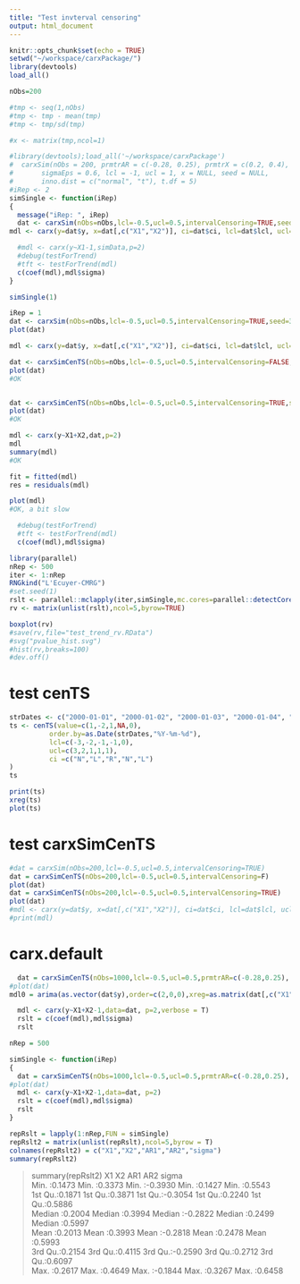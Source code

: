 ```yaml
---
title: "Test invterval censoring"
output: html_document
---
```


```r
knitr::opts_chunk$set(echo = TRUE)
setwd("~/workspace/carxPackage/")
library(devtools)
load_all()

nObs=200

#tmp <- seq(1,nObs)
#tmp <- tmp - mean(tmp)
#tmp <- tmp/sd(tmp)

#x <- matrix(tmp,ncol=1)

#library(devtools);load_all('~/workspace/carxPackage')
#  carxSim(nObs = 200, prmtrAR = c(-0.28, 0.25), prmtrX = c(0.2, 0.4),
#       sigmaEps = 0.6, lcl = -1, ucl = 1, x = NULL, seed = NULL,
#       inno.dist = c("normal", "t"), t.df = 5)
#iRep <- 2
simSingle <- function(iRep)
{
  message("iRep: ", iRep)
  dat <- carxSim(nObs=nObs,lcl=-0.5,ucl=0.5,intervalCensoring=TRUE,seed=37951*iRep)
mdl <- carx(y=dat$y, x=dat[,c("X1","X2")], ci=dat$ci, lcl=dat$lcl, ucl=dat$ucl, p=2)

  #mdl <- carx(y~X1-1,simData,p=2)
  #debug(testForTrend)
  #tft <- testForTrend(mdl)
  c(coef(mdl),mdl$sigma)
}

simSingle(1)
```

```r
iRep = 1
dat <- carxSim(nObs=nObs,lcl=-0.5,ucl=0.5,intervalCensoring=TRUE,seed=37951*iRep)
plot(dat)

mdl <- carx(y=dat$y, x=dat[,c("X1","X2")], ci=dat$ci, lcl=dat$lcl, ucl=dat$ucl, p=2)

dat <- carxSimCenTS(nObs=nObs,lcl=-0.5,ucl=0.5,intervalCensoring=FALSE,seed=37951*iRep)
plot(dat)
#OK


dat <- carxSimCenTS(nObs=nObs,lcl=-0.5,ucl=0.5,intervalCensoring=TRUE,seed=37951*iRep)
plot(dat)
#OK

mdl <- carx(y~X1+X2,dat,p=2)
mdl
summary(mdl)
#OK

fit = fitted(mdl)
res = residuals(mdl)

plot(mdl)
#OK, a bit slow

  #debug(testForTrend)
  #tft <- testForTrend(mdl)
  c(coef(mdl),mdl$sigma)
```


```r
library(parallel)
nRep <- 500
iter <- 1:nRep
RNGkind("L'Ecuyer-CMRG")
#set.seed(1)
rslt <- parallel::mclapply(iter,simSingle,mc.cores=parallel::detectCores(),mc.set.seed=TRUE)
rv <- matrix(unlist(rslt),ncol=5,byrow=TRUE)

boxplot(rv)
#save(rv,file="test_trend_rv.RData")
#svg("pvalue_hist.svg")
#hist(rv,breaks=100)
#dev.off()
```

#  test cenTS
```r
strDates <- c("2000-01-01", "2000-01-02", "2000-01-03", "2000-01-04", "2000-01-05")
ts <- cenTS(value=c(1,-2,1,NA,0),
          order.by=as.Date(strDates,"%Y-%m-%d"),
          lcl=c(-3,-2,-1,-1,0),
          ucl=c(3,2,1,1,1),
          ci =c("N","L","R","N","L")
)
ts

print(ts)
xreg(ts)
plot(ts)
```

# test carxSimCenTS
```r
#dat = carxSim(nObs=200,lcl=-0.5,ucl=0.5,intervalCensoring=TRUE)
dat = carxSimCenTS(nObs=200,lcl=-0.5,ucl=0.5,intervalCensoring=F)
plot(dat)
dat = carxSimCenTS(nObs=200,lcl=-0.5,ucl=0.5,intervalCensoring=TRUE)
plot(dat)
#mdl <- carx(y=dat$y, x=dat[,c("X1","X2")], ci=dat$ci, lcl=dat$lcl, ucl=dat$ucl, p=2)
#print(mdl)

```


# carx.default

```r


  dat = carxSimCenTS(nObs=1000,lcl=-0.5,ucl=0.5,prmtrAR=c(-0.28,0.25), prmtrX=c(0.2,0.4), sigma=0.60, intervalCensoring=TRUE)
#plot(dat)
mdl0 = arima(as.vector(dat$y),order=c(2,0,0),xreg=as.matrix(dat[,c("X1","X2")]),include.mean=FALSE)

  mdl <- carx(y~X1+X2-1,data=dat, p=2,verbose = T)
  rslt = c(coef(mdl),mdl$sigma)
  rslt
```


```r
nRep = 500

simSingle <- function(iRep)
{
  dat = carxSimCenTS(nObs=1000,lcl=-0.5,ucl=0.5,prmtrAR=c(-0.28,0.25), prmtrX=c(0.2,0.4), sigma=0.60, intervalCensoring=TRUE)
#plot(dat)
  mdl <- carx(y~X1+X2-1,data=dat, p=2)
  rslt = c(coef(mdl),mdl$sigma)
  rslt
}

repRslt = lapply(1:nRep,FUN = simSingle)
repRslt2 = matrix(unlist(repRslt),ncol=5,byrow = T)
colnames(repRslt2) = c("X1","X2","AR1","AR2","sigma")
summary(repRslt2)

```
> summary(repRslt2)
       X1               X2              AR1               AR2             sigma       
 Min.   :0.1473   Min.   :0.3373   Min.   :-0.3930   Min.   :0.1427   Min.   :0.5543  
 1st Qu.:0.1871   1st Qu.:0.3871   1st Qu.:-0.3054   1st Qu.:0.2240   1st Qu.:0.5886  
 Median :0.2004   Median :0.3994   Median :-0.2822   Median :0.2499   Median :0.5997  
 Mean   :0.2013   Mean   :0.3993   Mean   :-0.2818   Mean   :0.2478   Mean   :0.5993  
 3rd Qu.:0.2154   3rd Qu.:0.4115   3rd Qu.:-0.2590   3rd Qu.:0.2712   3rd Qu.:0.6097  
 Max.   :0.2617   Max.   :0.4649   Max.   :-0.1844   Max.   :0.3267   Max.   :0.6458  
> 
